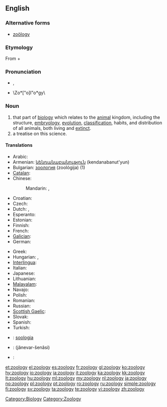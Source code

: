 {{wikipedia}}
==English==

===Alternative forms===
* [[zoölogy]]

===Etymology===
From {{etyl|grc|en}} {{term|ζῷον||tr=zōon|lang=grc|animal|sc=polytonic}} + {{term|λόγος||tr=logos|lang=grc|knowledge|sc=polytonic}}

===Pronunciation===
* {{IPA|/zəʊˈɒlədʒi/}}, {{SAMPA|/z@U"Ql@dZi/}}
* \Zo*["o]l"o*gy\

===Noun===
{{en-noun|zoologies}}

# that part of [[biology]] which relates to the [[animal]] kingdom, including the structure, [[embryology]], [[evolution]], [[classification]], habits, and distribution of all animals, both living and [[extinct]].
# a treatise on this science.

====Translations====
{{trans-top|science that studies the animal kingdom}}
* Arabic: {{t|ar|علم الحيوان |m}}
* Armenian: [[կենդանաբանություն]] (kendanabanut'yun)
* Bulgarian: [[зоология]] (zoológija) {{f}} (1)
* [[Catalan]]: {{t+|ca|zoologia|f}}
* Chinese:
*: Mandarin: {{t-|cmn|動物學|sc=Hani}}, {{t-|cmn|动物学|tr=dòngwùxué|sc=Hani}}
* Croatian: {{t-|hr|zoologija|f|alt=zoològija}}
* Czech: {{t+|cs|zoologie|f}}
* Dutch: {{t+|nl|zoölogie}}, {{t+|nl|dierkunde}}
* Esperanto: {{t-|eo|zoologio|xs=Esperanto}}
* Estonian: {{t-|et|zooloogia}}
* Finnish: {{t+|fi|eläintiede}}
* French: {{t+|fr|zoologie|f}}
* [[Galician]]: {{t+|gl|zooloxía|f|xs=Galician}}
* German: {{t+|de|Zoologie|f}}
{{trans-mid}}
* Greek: {{t+|el|ζωολογία|f|tr=zo'oloγía}}
* Hungarian: {{t+|hu|állattan}}, {{t+|hu|zoológia}}
* [[Interlingua]]: {{t+|ia|zoologia|xs=Interlingua}}
* Italian: {{t+|it|zoologia|f}}
* Japanese: {{t+|ja|動物学|tr=dōbutsugaku}}
* Lithuanian: {{t+|lt|zoologija|f|xs=Lithuanian}}
* [[Malayalam]]: {{t|ml|ജന്തുശാസ്ത്രം|sc=Mlym|xs=Malayalam}}
* Navajo: {{tø|nv|naaldeehii naalkaah}}
* Polish: {{t+|pl|zoologia|f}}
* Romanian: {{t+|ro|zoologie|f}}
* Russian: {{t+|ru|зоология|f|tr=zoológija}}
* [[Scottish Gaelic]]: {{t-|gd|ainmh-eòlas|m|xs=Scottish Gaelic}}
* Slovak: {{t-|sk|zoológia|f}}
* Spanish: {{t|es|zoología|f}}
* Turkish: {{t|tr|zooloji}}
{{trans-bottom}}

{{checktrans-top}}
* {{ttbc|nov}}: [[soologia]]
{{trans-mid}}
* {{ttbc|fa}}: {{fa-Arab|[[جانورشناسی]]}} (jânevar-šenâsi)
* {{ttbc|sv}}: {{t+|sv|zoologi|c}}
{{trans-bottom}}

[[Category:Biology]]
[[Category:Zoology]]

[[et:zoology]]
[[el:zoology]]
[[es:zoology]]
[[fr:zoology]]
[[gl:zoology]]
[[ko:zoology]]
[[hy:zoology]]
[[io:zoology]]
[[ia:zoology]]
[[it:zoology]]
[[ka:zoology]]
[[kk:zoology]]
[[lt:zoology]]
[[hu:zoology]]
[[ml:zoology]]
[[my:zoology]]
[[nl:zoology]]
[[ja:zoology]]
[[no:zoology]]
[[pl:zoology]]
[[pt:zoology]]
[[ro:zoology]]
[[ru:zoology]]
[[simple:zoology]]
[[fi:zoology]]
[[sv:zoology]]
[[ta:zoology]]
[[te:zoology]]
[[vi:zoology]]
[[zh:zoology]]